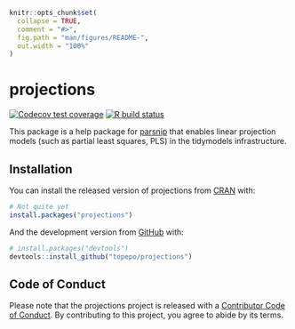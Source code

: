 ```r
knitr::opts_chunk$set(
  collapse = TRUE,
  comment = "#>",
  fig.path = "man/figures/README-",
  out.width = "100%"
)
```

# projections

<!-- badges: start -->
[![Codecov test coverage](https://codecov.io/gh/topepo/projections/branch/master/graph/badge.svg)](https://codecov.io/gh/topepo/projections?branch=master)
[![R build status](https://github.com/topepo/projections/workflows/R-CMD-check/badge.svg)](https://github.com/topepo/projections/actions)
<!-- badges: end -->

This package is a help package for [parsnip](https://tidymodels.github.io/parsnip/) that enables linear projection models (such as partial least squares, PLS) in the tidymodels infrastructure. 

## Installation

You can install the released version of projections from [CRAN](https://CRAN.R-project.org) with:

``` r
# Not quite yet
install.packages("projections")
```

And the development version from [GitHub](https://github.com/) with:

``` r
# install.packages("devtools")
devtools::install_github("topepo/projections")
```

## Code of Conduct

Please note that the projections project is released with a [Contributor Code of Conduct](https://contributor-covenant.org/version/2/0/CODE_OF_CONDUCT.html). By contributing to this project, you agree to abide by its terms.

